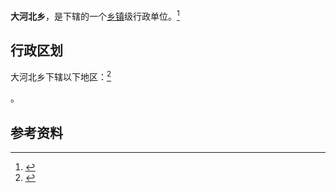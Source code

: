 {{中国乡级行政区|21/13/82/207/000}}

'''大河北乡'''，是{{PRC admin/fullname|21/13/82/207/000|3}}下辖的一个[[乡镇|乡镇]]级行政单位。<ref>{{PRC admin/ref sgc|{{PRC admin/parent|21/13/82/207/000}}}}</ref>

== 行政区划 ==

大河北乡下辖以下地区：<ref>{{PRC admin/ref sgc|21/13/82/207/000}}</ref>

{{PRC admin/children|21/13/82/207/000}}。

== 参考资料 ==

{{reflist}}

{{行政区划小作品}}
{{PRC admin/navcat|21/13/82/207/000}}